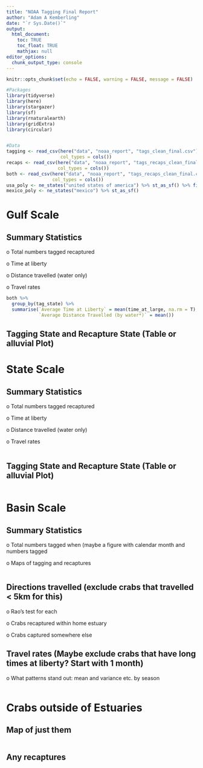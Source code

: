 ```yaml
---
title: "NOAA Tagging Final Report"
author: "Adam A Kemberling"
date: "`r Sys.Date()`"
output: 
  html_document:
    toc: TRUE
    toc_float: TRUE
    mathjax: null
editor_options: 
  chunk_output_type: console
---
```



```r
knitr::opts_chunk$set(echo = FALSE, warning = FALSE, message = FALSE)

#Packages
library(tidyverse)
library(here)
library(stargazer)
library(sf)
library(rnaturalearth)
library(gridExtra)
library(circular)


#Data
tagging <- read_csv(here("data", "noaa_report", "tags_clean_final.csv"), 
                    col_types = cols())
recaps <- read_csv(here("data", "noaa_report", "tags_recaps_clean_final.csv"), 
                   col_types = cols())
both <- read_csv(here("data", "noaa_report", "tags_recaps_clean_final.csv"), 
                 col_types = cols())
usa_poly <- ne_states("united states of america") %>% st_as_sf() %>% filter(region == "South")
mexico_poly <- ne_states("mexico") %>% st_as_sf()
```

# Gulf Scale


##  Summary Statistics

o   Total numbers tagged recaptured

o   Time at liberty

o   Distance travelled (water only)

o   Travel rates

```r
both %>% 
  group_by(tag_state) %>% 
  summarise(`Average Time at Liberty` = mean(time_at_large, na.rm = T),
            `Average Distance Travelled (by water*)` = mean())
```


##   Tagging State and Recapture State (Table or alluvial Plot)

 
# State Scale

##   Summary Statistics

o   Total numbers tagged recaptured

o   Time at liberty

o   Distance travelled (water only)

o   Travel rates


```r

```

##   Tagging State and Recapture State (Table or alluvial Plot)

```r

```
 

# Basin Scale

##   Summary Statistics

o   Total numbers tagged when (maybe a figure with calendar month and numbers tagged

o   Maps of tagging and recaptures

```r

```


##   Directions travelled (exclude crabs that travelled < 5km for this)

o   Rao’s test for each

o   Crabs recaptured within home estuary

o   Crabs captured somewhere else

##  Travel rates (Maybe exclude crabs that have long times at liberty? Start with 1 month)

o   What patterns stand out: mean and variance etc. by season

```r

```

 
# Crabs outside of Estuaries

##   Map of just them

```r

```


##   Any recaptures

```r

```

